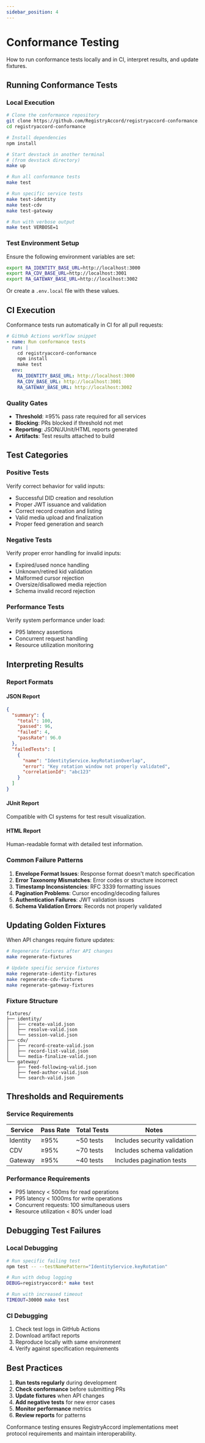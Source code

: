 ```yaml
---
sidebar_position: 4
---
```


# Conformance Testing

How to run conformance tests locally and in CI, interpret results, and update fixtures.

## Running Conformance Tests

### Local Execution

```bash
# Clone the conformance repository
git clone https://github.com/RegistryAccord/registryaccord-conformance.git
cd registryaccord-conformance

# Install dependencies
npm install

# Start devstack in another terminal
# (from devstack directory)
make up

# Run all conformance tests
make test

# Run specific service tests
make test-identity
make test-cdv
make test-gateway

# Run with verbose output
make test VERBOSE=1
```

### Test Environment Setup

Ensure the following environment variables are set:

```bash
export RA_IDENTITY_BASE_URL=http://localhost:3000
export RA_CDV_BASE_URL=http://localhost:3001
export RA_GATEWAY_BASE_URL=http://localhost:3002
```

Or create a `.env.local` file with these values.

## CI Execution

Conformance tests run automatically in CI for all pull requests:

```yaml
# GitHub Actions workflow snippet
- name: Run conformance tests
  run: |
    cd registryaccord-conformance
    npm install
    make test
  env:
    RA_IDENTITY_BASE_URL: http://localhost:3000
    RA_CDV_BASE_URL: http://localhost:3001
    RA_GATEWAY_BASE_URL: http://localhost:3002
```

### Quality Gates

- **Threshold**: ≥95% pass rate required for all services
- **Blocking**: PRs blocked if threshold not met
- **Reporting**: JSON/JUnit/HTML reports generated
- **Artifacts**: Test results attached to build

## Test Categories

### Positive Tests

Verify correct behavior for valid inputs:

- Successful DID creation and resolution
- Proper JWT issuance and validation
- Correct record creation and listing
- Valid media upload and finalization
- Proper feed generation and search

### Negative Tests

Verify proper error handling for invalid inputs:

- Expired/used nonce handling
- Unknown/retired kid validation
- Malformed cursor rejection
- Oversize/disallowed media rejection
- Schema invalid record rejection

### Performance Tests

Verify system performance under load:

- P95 latency assertions
- Concurrent request handling
- Resource utilization monitoring

## Interpreting Results

### Report Formats

#### JSON Report

```json
{
  "summary": {
    "total": 100,
    "passed": 96,
    "failed": 4,
    "passRate": 96.0
  },
  "failedTests": [
    {
      "name": "IdentityService.keyRotationOverlap",
      "error": "Key rotation window not properly validated",
      "correlationId": "abc123"
    }
  ]
}
```

#### JUnit Report

Compatible with CI systems for test result visualization.

#### HTML Report

Human-readable format with detailed test information.

### Common Failure Patterns

1. **Envelope Format Issues**: Response format doesn't match specification
2. **Error Taxonomy Mismatches**: Error codes or structure incorrect
3. **Timestamp Inconsistencies**: RFC 3339 formatting issues
4. **Pagination Problems**: Cursor encoding/decoding failures
5. **Authentication Failures**: JWT validation issues
6. **Schema Validation Errors**: Records not properly validated

## Updating Golden Fixtures

When API changes require fixture updates:

```bash
# Regenerate fixtures after API changes
make regenerate-fixtures

# Update specific service fixtures
make regenerate-identity-fixtures
make regenerate-cdv-fixtures
make regenerate-gateway-fixtures
```

### Fixture Structure

```
fixtures/
├── identity/
│   ├── create-valid.json
│   ├── resolve-valid.json
│   └── session-valid.json
├── cdv/
│   ├── record-create-valid.json
│   ├── record-list-valid.json
│   └── media-finalize-valid.json
└── gateway/
    ├── feed-following-valid.json
    ├── feed-author-valid.json
    └── search-valid.json
```

## Thresholds and Requirements

### Service Requirements

| Service | Pass Rate | Total Tests | Notes |
|---------|-----------|-------------|-------|
| Identity | ≥95% | ~50 tests | Includes security validation |
| CDV | ≥95% | ~70 tests | Includes schema validation |
| Gateway | ≥95% | ~40 tests | Includes pagination tests |

### Performance Requirements

- P95 latency < 500ms for read operations
- P95 latency < 1000ms for write operations
- Concurrent requests: 100 simultaneous users
- Resource utilization < 80% under load

## Debugging Test Failures

### Local Debugging

```bash
# Run specific failing test
npm test -- --testNamePattern="IdentityService.keyRotation"

# Run with debug logging
DEBUG=registryaccord:* make test

# Run with increased timeout
TIMEOUT=30000 make test
```

### CI Debugging

1. Check test logs in GitHub Actions
2. Download artifact reports
3. Reproduce locally with same environment
4. Verify against specification requirements

## Best Practices

1. **Run tests regularly** during development
2. **Check conformance** before submitting PRs
3. **Update fixtures** when API changes
4. **Add negative tests** for new error cases
5. **Monitor performance** metrics
6. **Review reports** for patterns

Conformance testing ensures RegistryAccord implementations meet protocol requirements and maintain interoperability.
